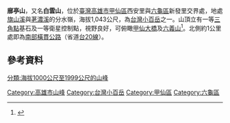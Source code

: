 {{Infobox Mountain
| 名稱 = 廍亭山
| 照片 = 
| 照片說明 = 
| elevation_m = 1043
| elevation_ref = <ref name="nlsc">{{cite map|publisher=[[國土測繪中心|國土測繪中心]]|title=白雲山|url=https://maps.nlsc.gov.tw/go/120.622553/23.055832|work=國土測繪圖資服務雲|accessdate=2022-06-12}}</ref>
| 位置 = {{TWN}}[[高雄市|高雄市]][[甲仙區|甲仙區]]、[[六龜區|六龜區]]
| 山脈 = [[玉山山脈|玉山山脈]]
| prominence_m = 420
| prominence_ref = <ref name="peakvisor">{{cite map|title=Baiyunshan|url=https://peakvisor.com/peak/kuoting-shan.html|work=PeakVisor|publisher=Routes Software SRL|accessdate=2022-06-12}}</ref>
| coordinates = {{coord|23|03|21|N|120|37|21.2|E|type:mountain_region:TW|display=inline=title}}
| coordinates_ref = <ref name="nlsc"/>
| 地形圖 = 
| 類別 =
| 年齡 = [[中新世|中新世]]晚期<ref>{{cite report|author=中央地質調查所|title=山崩與地滑地質敏感區劃定計畫書 L0006高雄市|publisher=經濟部|date=2014年12月|url=https://www.moeacgs.gov.tw/ReadFile/?p=Article&n=ae1d0c2cda9b4d0fb2cf25ff9172bb7b.pdf|access-date=2022-06-12|archive-date=2022-06-01|archive-url=https://web.archive.org/web/20220601151427/https://www.moeacgs.gov.tw/ReadFile/?p=Article&n=ae1d0c2cda9b4d0fb2cf25ff9172bb7b.pdf}}</ref>
| 首次登頂 =
| 最容易的攀登路線 =
| pushpin_map = Taiwan
| pushpin_map_caption = 廍亭山在臺灣的位置
}}

'''廍亭山'''，又名'''白雲山'''，位於[[臺灣|臺灣]][[高雄市|高雄市]][[甲仙區|甲仙區]]西安里與[[六龜區|六龜區]]新發里交界處，地處[[旗山溪|旗山溪]]與[[荖濃溪|荖濃溪]]的分水嶺，海拔1,043公尺，為[[台灣小百岳|台灣小百岳]]之一。山頂立有一等[[三角點|三角點]]基石及一等衛星控制點，視野良好，可俯瞰[[甲仙大橋|甲仙大橋]]及[[六義山|六義山]]<ref>{{Cite web |url=http://gohiking.myweb.hinet.net/h7/KHSbaiyun.htm |title=《甲仙白雲山(H1044m)》，優遊山林溪網站 |access-date=2012-03-24 |archive-url=https://web.archive.org/web/20120214165452/http://gohiking.myweb.hinet.net/h7/KHSbaiyun.htm |archive-date=2012-02-14 |dead-url=yes }}</ref>。北側約1公里處即為[[南部橫貫公路|南部橫貫公路]]（省道[[台20線|台20線]]）。

==參考資料==
{{reflist}}
{{臺灣小百岳}}
[[Category:高雄市山峰|Category:高雄市山峰]]
[[Category:台灣小百岳|Category:台灣小百岳]]
[[Category:甲仙區|Category:甲仙區]]
[[Category:六龜區|Category:六龜區]]
[[分類:海拔1000公尺至1999公尺的山峰|分類:海拔1000公尺至1999公尺的山峰]]